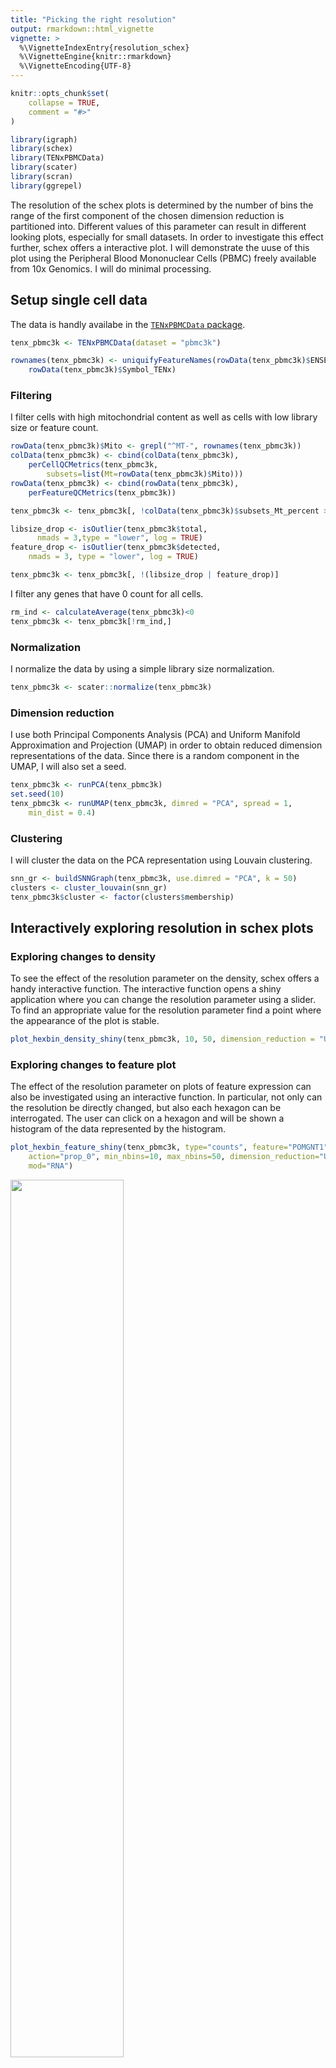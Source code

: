 ```yaml
---
title: "Picking the right resolution"
output: rmarkdown::html_vignette
vignette: >
  %\VignetteIndexEntry{resolution_schex}
  %\VignetteEngine{knitr::rmarkdown}
  %\VignetteEncoding{UTF-8}
---
```


```r
knitr::opts_chunk$set(
    collapse = TRUE,
    comment = "#>"
)
```

```r
library(igraph)
library(schex)
library(TENxPBMCData)
library(scater)
library(scran)
library(ggrepel)
```

The resolution of the schex plots is determined by the number of bins the range
of the first component of the chosen dimension reduction is partitioned into.
Different values of this parameter can result in different looking plots, 
especially for small datasets. In order to investigate this effect further,
schex offers a interactive plot. I will demonstrate the uuse of this plot 
using the Peripheral Blood Mononuclear Cells (PBMC) freely available from 
10x Genomics. I will do minimal processing. 

## Setup single cell data

The data is handly availabe in the [`TENxPBMCData` package](http://bioconductor.org/packages/release/data/experiment/html/TENxPBMCData.html).

```r
tenx_pbmc3k <- TENxPBMCData(dataset = "pbmc3k")

rownames(tenx_pbmc3k) <- uniquifyFeatureNames(rowData(tenx_pbmc3k)$ENSEMBL_ID, 
    rowData(tenx_pbmc3k)$Symbol_TENx)
```

### Filtering

I filter cells with high mitochondrial content as well as cells with low
library size or feature count.

```r
rowData(tenx_pbmc3k)$Mito <- grepl("^MT-", rownames(tenx_pbmc3k))
colData(tenx_pbmc3k) <- cbind(colData(tenx_pbmc3k), 
    perCellQCMetrics(tenx_pbmc3k, 
        subsets=list(Mt=rowData(tenx_pbmc3k)$Mito)))
rowData(tenx_pbmc3k) <- cbind(rowData(tenx_pbmc3k), 
    perFeatureQCMetrics(tenx_pbmc3k))

tenx_pbmc3k <- tenx_pbmc3k[, !colData(tenx_pbmc3k)$subsets_Mt_percent > 50]

libsize_drop <- isOutlier(tenx_pbmc3k$total,
      nmads = 3,type = "lower", log = TRUE)
feature_drop <- isOutlier(tenx_pbmc3k$detected,
    nmads = 3, type = "lower", log = TRUE)

tenx_pbmc3k <- tenx_pbmc3k[, !(libsize_drop | feature_drop)]
```

I filter any genes that have 0 count for all cells.

```r
rm_ind <- calculateAverage(tenx_pbmc3k)<0
tenx_pbmc3k <- tenx_pbmc3k[!rm_ind,]
```

### Normalization

I normalize the data by using a simple library size normalization.

```r
tenx_pbmc3k <- scater::normalize(tenx_pbmc3k)
```

### Dimension reduction

I use both Principal Components Analysis (PCA) and Uniform Manifold 
Approximation and Projection (UMAP) in order to obtain reduced dimension 
representations of the data. Since there is a random component in the UMAP, I
will also set a seed.

```r
tenx_pbmc3k <- runPCA(tenx_pbmc3k)
set.seed(10)
tenx_pbmc3k <- runUMAP(tenx_pbmc3k, dimred = "PCA", spread = 1, 
    min_dist = 0.4)
```

### Clustering

I will cluster the data on the PCA representation using Louvain clustering.

```r
snn_gr <- buildSNNGraph(tenx_pbmc3k, use.dimred = "PCA", k = 50)
clusters <- cluster_louvain(snn_gr)
tenx_pbmc3k$cluster <- factor(clusters$membership)
```

## Interactively exploring resolution in schex plots 

### Exploring changes to density 

To see the effect of the resolution parameter on the density, schex offers a
handy interactive function. The interactive function opens a shiny application
where you can change the resolution parameter using a slider. 
To find an appropriate value for the resolution
parameter find a point where the appearance of the plot is stable.

```r
plot_hexbin_density_shiny(tenx_pbmc3k, 10, 50, dimension_reduction = "UMAP")
```    

### Exploring changes to feature plot

The effect of the resolution parameter on plots of feature expression can also
be investigated using an interactive function. In particular, not only can
the resolution be directly changed, but also each hexagon can be interrogated. 
The user can click on a hexagon and will be shown a histogram of the data
represented by the histogram.

```r
plot_hexbin_feature_shiny(tenx_pbmc3k, type="counts", feature="POMGNT1", 
    action="prop_0", min_nbins=10, max_nbins=50, dimension_reduction="UMAP",
    mod="RNA")
```

![](../man/figures/shiny_resolution.png){width=60%}

### Exploring changes to meta plot

The effect of the resolution parameter on plots of meta data can also
be investigated using an interactive function. In particular, not only can
the resolution be directly changed, but also each hexagon can be interrogated. 
The user can click on a hexagon and will be shown a histogram or bar plot of the 
data represented by the histogram.

```r
plot_hexbin_meta_shiny(tenx_pbmc3k, col="cluster",
    action="majority", min_nbins=10, max_nbins=50, dimension_reduction="UMAP")
```

![](../man/figures/shiny_resolution_meta.png){width=60%}
